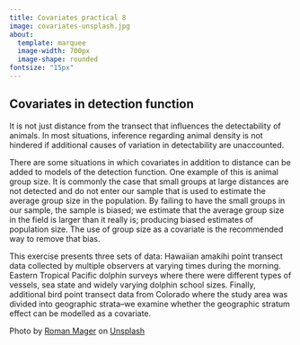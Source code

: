 ```yaml
---
title: Covariates practical 8
image: covariates-unsplash.jpg
about: 
  template: marquee
  image-width: 700px
  image-shape: rounded
fontsize: "15px"
---
```


## Covariates in detection function

It is not just distance from the transect that influences the detectability of animals.  In most situations, inference regarding animal density is not hindered if additional causes of variation in detectability are unaccounted.

There are some situations in which covariates in addition to distance can be added to models of the detection function.  One example of this is animal group size.  It is commonly the case that small groups at large distances are not detected and do not enter our sample that is used to estimate the average group size in the population.  By failing to have the small groups in our sample, the sample is biased; we estimate that the average group size in the field is larger than it really is; producing biased estimates of population size.  The use of group size as a covariate is the recommended way to remove that bias.

This exercise presents three sets of data:  Hawaiian amakihi point transect data collected by multiple observers at varying times during the morning.  Eastern Tropical Pacific dolphin surveys where there were different types of vessels, sea state and widely varying dolphin school sizes.  Finally, additional bird point transect data from Colorado where the study area was divided into geographic strata--we examine whether the geographic stratum effect can be modelled as a covariate.

Photo by <a href="https://unsplash.com/@roman_lazygeek?utm_source=unsplash&utm_medium=referral&utm_content=creditCopyText">Roman Mager</a> on <a href="https://unsplash.com/s/photos/equations?utm_source=unsplash&utm_medium=referral&utm_content=creditCopyText">Unsplash</a>
  
  
